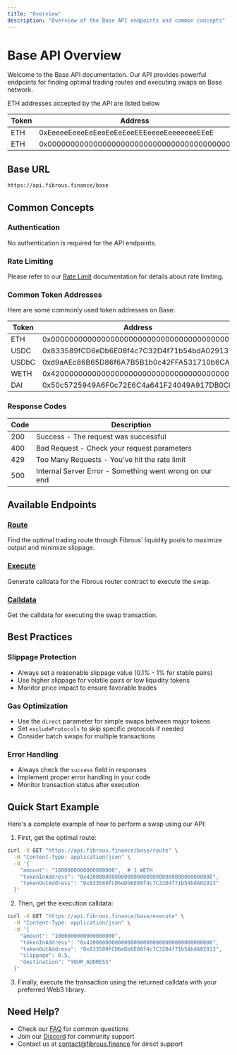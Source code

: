 ```yaml
---
title: "Overview"
description: "Overview of the Base API endpoints and common concepts"
---
```


# Base API Overview

Welcome to the Base API documentation. Our API provides powerful endpoints for finding optimal trading routes and executing swaps on Base network.

ETH addresses accepted by the API are listed below

| Token | Address                                    |
| ----- | ------------------------------------------ |
| ETH   | 0xEeeeeEeeeEeEeeEeEeEeeEEEeeeeEeeeeeeeEEeE |
| ETH   | 0x0000000000000000000000000000000000000000 |

## Base URL

```bash
https://api.fibrous.finance/base
```

## Common Concepts

### Authentication

No authentication is required for the API endpoints.

### Rate Limiting

Please refer to our [Rate Limit](/api-reference/rate-limit) documentation for details about rate limiting.

### Common Token Addresses

Here are some commonly used token addresses on Base:

| Token | Address                                    | Decimals |
| ----- | ------------------------------------------ | -------- |
| ETH   | 0x0000000000000000000000000000000000000000 | 18       |
| USDC  | 0x833589fCD6eDb6E08f4c7C32D4f71b54bdA02913 | 6        |
| USDbC | 0xd9aAEc86B65D86f6A7B5B1b0c42FFA531710b6CA | 6        |
| WETH  | 0x4200000000000000000000000000000000000006 | 18       |
| DAI   | 0x50c5725949A6F0c72E6C4a641F24049A917DB0Cb | 18       |

### Response Codes

| Code | Description                                             |
| ---- | ------------------------------------------------------- |
| 200  | Success - The request was successful                    |
| 400  | Bad Request - Check your request parameters             |
| 429  | Too Many Requests - You've hit the rate limit           |
| 500  | Internal Server Error - Something went wrong on our end |

## Available Endpoints

### [Route](/api-reference/base/endpoint/route)

Find the optimal trading route through Fibrous' liquidity pools to maximize output and minimize slippage.

### [Execute](/api-reference/base/endpoint/execute)

Generate calldata for the Fibrous router contract to execute the swap.

### [Calldata](/api-reference/base/endpoint/calldata)

Get the calldata for executing the swap transaction.

## Best Practices

### Slippage Protection

- Always set a reasonable slippage value (0.1% - 1% for stable pairs)
- Use higher slippage for volatile pairs or low liquidity tokens
- Monitor price impact to ensure favorable trades

### Gas Optimization

- Use the `direct` parameter for simple swaps between major tokens
- Set `excludeProtocols` to skip specific protocols if needed
- Consider batch swaps for multiple transactions

### Error Handling

- Always check the `success` field in responses
- Implement proper error handling in your code
- Monitor transaction status after execution

## Quick Start Example

Here's a complete example of how to perform a swap using our API:

1. First, get the optimal route:

```bash
curl -X GET "https://api.fibrous.finance/base/route" \
  -H "Content-Type: application/json" \
  -d '{
    "amount": "1000000000000000000",  # 1 WETH
    "tokenInAddress": "0x4200000000000000000000000000000000000006",
    "tokenOutAddress": "0x833589fCD6eDb6E08f4c7C32D4f71b54bdA02913"
  }'
```

2. Then, get the execution calldata:

```bash
curl -X GET "https://api.fibrous.finance/base/execute" \
  -H "Content-Type: application/json" \
  -d '{
    "amount": "1000000000000000000",
    "tokenInAddress": "0x4200000000000000000000000000000000000006",
    "tokenOutAddress": "0x833589fCD6eDb6E08f4c7C32D4f71b54bdA02913",
    "slippage": 0.5,
    "destination": "YOUR_ADDRESS"
  }'
```

3. Finally, execute the transaction using the returned calldata with your preferred Web3 library.

## Need Help?

- Check our [FAQ](/essentials/faq) for common questions
- Join our [Discord](https://discord.gg/fibrous) for community support
- Contact us at [contact@fibrous.finance](mailto:contact@fibrous.finance) for direct support